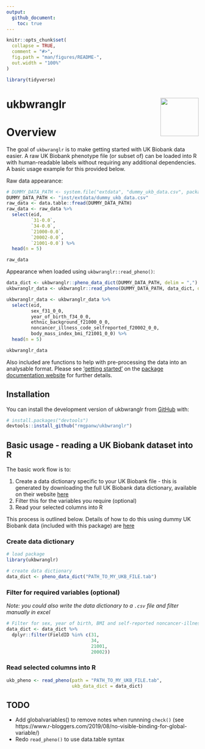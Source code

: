 ```yaml
---
output: 
  github_document:
    toc: true
---
```


<!-- README.md is generated from README.Rmd. Please edit that file -->

```r
knitr::opts_chunk$set(
  collapse = TRUE,
  comment = "#>",
  fig.path = "man/figures/README-",
  out.width = "100%"
)

library(tidyverse)
```

# ukbwranglr <img src="test.png" align="right" width="100" />

<!-- badges: start -->
<!-- badges: end -->

# Overview

The goal of `ukbwranglr` is to make getting started with UK Biobank data easier. A raw UK Biobank phenotype file (or subset of) can be loaded into R with human-readable labels without requiring any additional dependencies. A basic usage example for this provided below.

Raw data appearance:

```r
# DUMMY_DATA_PATH <- system.file("extdata", "dummy_ukb_data.csv", package = "ukbwranglr")
DUMMY_DATA_PATH <- "inst/extdata/dummy_ukb_data.csv"
raw_data <- data.table::fread(DUMMY_DATA_PATH)
raw_data <- raw_data %>% 
  select(eid, 
         `31-0.0`, 
         `34-0.0`,
         `21000-0.0`, 
         `20002-0.0`, 
         `21001-0.0`) %>% 
  head(n = 5)
```

```r
raw_data
```


Appearance when loaded using `ukbwranglr::read_pheno()`:

```r
data_dict <- ukbwranglr::pheno_data_dict(DUMMY_DATA_PATH, delim = ",")
ukbwranglr_data <- ukbwranglr::read_pheno(DUMMY_DATA_PATH, data_dict, delim = ",") 

ukbwranglr_data <- ukbwranglr_data %>% 
  select(eid, 
         sex_f31_0_0, 
         year_of_birth_f34_0_0, 
         ethnic_background_f21000_0_0,
         noncancer_illness_code_selfreported_f20002_0_0,
         body_mass_index_bmi_f21001_0_0) %>% 
  head(n = 5)
```

```r
ukbwranglr_data
```


Also included are functions to help with pre-processing the data into an analysable format. Please see ['getting started']() on the [package documentation website](https://rmgpanw.github.io/ukbwranglr/index.html) for further details. 

## Installation

You can install the development version of ukbwranglr from [GitHub](https://github.com/rmgpanw/ukbwranglr/tree/dtable) with:

``` r
# install.packages("devtools")
devtools::install_github("rmgpanw/ukbwranglr")
```
## Basic usage - reading a UK Biobank dataset into R

The basic work flow is to:

1. Create a data dictionary specific to your UK Biobank file - this is generated by downloading the full UK Biobank data dictionary, available on their website [here](https://biobank.ctsu.ox.ac.uk/crystal/exinfo.cgi?src=accessing_data_guide)
1. Filter this for the variables you require (optional)
1. Read your selected columns into R

This process is outlined below. Details of how to do this using dummy UK Biobank data (included with this package) are [here](TODO)

### Create data dictionary

```r
# load package
library(ukbwranglr)

# create data dictionary
data_dict <- pheno_data_dict("PATH_TO_MY_UKB_FILE.tab")
```

### Filter for required variables (optional)

*Note: you could also write the data dictionary to a `.csv` file and filter manually in excel*

```r
# Filter for sex, year of birth, BMI and self-reported noncancer-illness fields
data_dict <- data_dict %>%
  dplyr::filter(FieldID %in% c(31,
                               34,
                               21001,
                               20002))
```

### Read selected columns into R

```r
ukb_pheno <- read_pheno(path = "PATH_TO_MY_UKB_FILE.tab", 
                        ukb_data_dict = data_dict)
```

## TODO

- Add globalvariables() to remove notes when runnning `check()` (see https://www.r-bloggers.com/2019/08/no-visible-binding-for-global-variable/)
- Redo `read_pheno()` to use data.table syntax
